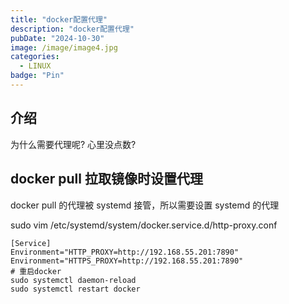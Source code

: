 ```yaml
---
title: "docker配置代理"
description: "docker配置代理"
pubDate: "2024-10-30"
image: /image/image4.jpg
categories:
  - LINUX
badge: "Pin"
---
```


## 介绍
为什么需要代理呢? 心里没点数?

## docker pull 拉取镜像时设置代理

docker pull 的代理被 systemd 接管，所以需要设置 systemd 的代理

sudo vim /etc/systemd/system/docker.service.d/http-proxy.conf

```shell
[Service]
Environment="HTTP_PROXY=http://192.168.55.201:7890"
Environment="HTTPS_PROXY=http://192.168.55.201:7890"
# 重启docker
sudo systemctl daemon-reload
sudo systemctl restart docker
```

